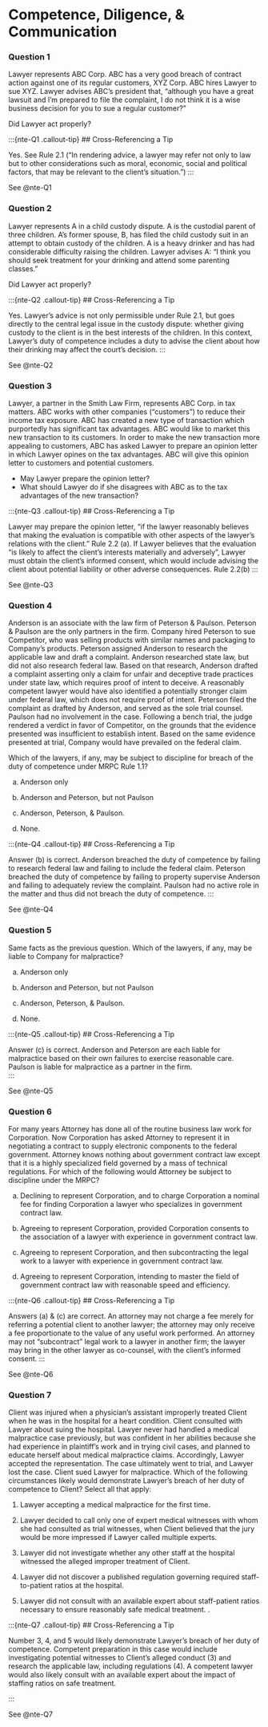 # Competence, Diligence, & Communication {.unnumbered}

### Question 1

Lawyer represents ABC Corp. ABC has a very good breach of contract action against one of its regular customers, XYZ Corp. ABC hires Lawyer to sue XYZ. Lawyer advises ABC's president that, “although you have a great lawsuit and I'm prepared to file the complaint, I do not think it is a wise business decision for you to sue a regular customer?" 

Did Lawyer act properly?

:::{nte-Q1 .callout-tip}
## Cross-Referencing a Tip

Yes. See Rule 2.1 ("In rendering advice, a lawyer may refer not only to law but to other considerations such as moral, economic, social and political factors, that may be relevant to the client’s situation.")
:::

See @nte-Q1

### Question 2

Lawyer represents A in a child custody dispute. A is the custodial parent of three children. A's former spouse, B, has filed the child custody suit in an attempt to obtain custody of the children. A is a heavy drinker and has had considerable difficulty raising the children. Lawyer advises A: "I think you should seek treatment for your drinking and attend some parenting classes." 

Did Lawyer act properly?

:::{nte-Q2 .callout-tip}
## Cross-Referencing a Tip

Yes. Lawyer's advice is not only permissible under Rule 2.1, but goes directly to the central legal issue in the custody dispute: whether giving custody to the client is in the best interests of the children. In this context, Lawyer's duty of competence includes a duty to advise the client about how their drinking may affect the court's decision. 
:::

See @nte-Q2

### Question 3

Lawyer, a partner in the Smith Law Firm, represents ABC Corp. in tax matters. ABC works with other companies (“customers") to reduce their income tax exposure. ABC has created a new type of transaction which purportedly has significant tax advantages. ABC would like to market this new transaction to its customers. In order to make the new transaction more appealing to customers, ABC has asked Lawyer to prepare an opinion letter in which Lawyer opines on the tax advantages. ABC will give this opinion letter to customers and potential customers. 

- May Lawyer prepare the opinion letter?
- What should Lawyer do if she disagrees with ABC as to the tax advantages of the new transaction?

:::{nte-Q3 .callout-tip}
## Cross-Referencing a Tip

Lawyer may prepare the opinion letter, "if the lawyer reasonably believes that making the evaluation is compatible with other aspects of the lawyer's relations with the client." Rule 2.2 (a). If Lawyer believes that the evaluation "is likely to affect the client's interests materially and adversely", Lawyer must obtain the client's informed consent, which would include advising the client about potential liability or other adverse consequences. Rule 2.2(b)
:::

See @nte-Q3

### Question 4

Anderson is an associate with the law firm of Peterson & Paulson. Peterson & Paulson are the only partners in the firm. Company hired Peterson to sue Competitor, who was selling products with similar names and packaging to Company's products. Peterson assigned Anderson to research the applicable law and draft a complaint. Anderson researched state law, but did not also research federal law. Based on that research, Anderson drafted a complaint asserting only a claim for unfair and deceptive trade practices under state law, which requires proof of intent to deceive. A reasonably competent lawyer would have also identified a potentially stronger claim under federal law, which does not require proof of intent. Peterson filed the complaint as drafted by Anderson, and served as the sole trial counsel. Paulson had no involvement in the case. Following a bench trial, the judge rendered a verdict in favor of Competitor, on the grounds that the evidence presented was insufficient to establish intent. Based on the same evidence presented at trial, Company would have prevailed on the federal claim. 

Which of the lawyers, if any, may be subject to discipline for breach of the duty of competence under MRPC Rule 1.1? 

a. Anderson only

b. Anderson and Peterson, but not Paulson

c. Anderson, Peterson, & Paulson.

d. None.

:::{nte-Q4 .callout-tip}
## Cross-Referencing a Tip

Answer (b) is correct. Anderson breached the duty of competence by failing to research federal law and failing to include the federal claim. Peterson breached the duty of competence by failing to property supervise Anderson and failing to adequately review the complaint. Paulson had no active role in the matter and thus did not breach the duty of competence. 
:::

See @nte-Q4

### Question 5 

Same facts as the previous question. Which of the lawyers, if any, may be liable to Company for malpractice? 

a. Anderson only

b. Anderson and Peterson, but not Paulson

c. Anderson, Peterson, & Paulson.

d. None.

:::{nte-Q5 .callout-tip}
## Cross-Referencing a Tip

Answer (c) is correct. Anderson and Peterson are each liable for malpractice based on their own failures to exercise reasonable care. Paulson is liable for malpractice as a partner in the firm.  
:::

See @nte-Q5

### Question 6 

For many years Attorney has done all of the routine business law work for Corporation. Now Corporation has asked Attorney to represent it in negotiating a contract to supply electronic components to the federal government. Attorney knows nothing about government contract law except that it is a highly specialized field governed by a mass of technical regulations. For which of the following would Attorney be subject to discipline under the MRPC?

a. Declining to represent Corporation, and to charge Corporation a nominal fee for finding Corporation a lawyer who specializes in government contract law.

b. Agreeing to represent Corporation, provided Corporation consents to the association of a lawyer with experience in government contract law.

c. Agreeing to represent Corporation, and then subcontracting the legal work to a lawyer with experience in government contract law.

d. Agreeing to represent Corporation, intending to master the field of government contract law with reasonable speed and efficiency.

:::{nte-Q6 .callout-tip}
## Cross-Referencing a Tip

Answers (a) & (c) are correct. An attorney may not charge a fee merely for referring a potential client to another lawyer; the attorney may only receive a fee proportionate to the value of any useful work performed. An attorney may not "subcontract" legal work to a lawyer in another firm; the lawyer may bring in the other lawyer as co-counsel, with the client's informed consent. 
:::

See @nte-Q6


### Question 7

Client was injured when a physician's assistant improperly treated Client when he was in the hospital for a heart condition. Client consulted with Lawyer about suing the hospital. Lawyer never had handled a medical malpractice case previously, but was confident in her abilities because she had experience in plaintiff's work and in trying civil cases, and planned to educate herself about medical malpractice claims. Accordingly, Lawyer accepted the representation. The case ultimately went to trial, and Lawyer lost the case. Client sued Lawyer for malpractice. Which of the following circumstances likely would demonstrate Lawyer's breach of her duty of competence to Client? Select all that apply: 

1. Lawyer accepting a medical malpractice for the first time. 

2. Lawyer decided to call only one of expert medical witnesses with whom she had consulted as trial witnesses, when Client believed that the jury would be more impressed if Lawyer called multiple experts. 

3. Lawyer did not investigate whether any other staff at the hospital witnessed the alleged improper treatment of Client. 

4. Lawyer did not discover a published regulation governing required staff-to-patient ratios at the hospital. 

5. Lawyer did not consult with an available expert about staff-patient ratios necessary to ensure reasonably safe medical treatment. .

:::{nte-Q7 .callout-tip}
## Cross-Referencing a Tip

Number 3, 4, and 5 would likely demonstrate Lawyer's breach of her duty of competence. Competent preparation in this case would include investigating potential witnesses to Client's alleged conduct (3) and research the applicable law, including regulations (4). A competent lawyer would also likely consult with an available expert about the impact of staffing ratios on safe treatment. 

:::

See @nte-Q7